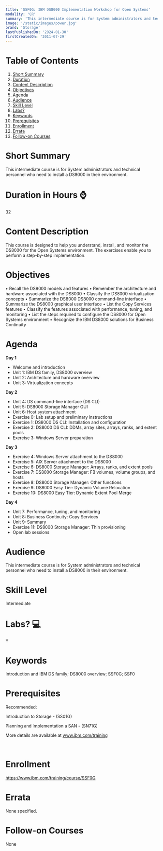 ```yaml
---
title: 'SSF0G: IBM DS8000 Implementation Workshop for Open Systems'
modality: 'CR'
summary: 'This intermediate course is for System administrators and technical personnel who need to install a DS8000 in their environment.'
image: '/static/images/power.jpg'
brand: 'Storage'
lastPublishedOn: '2024-01-30'
firstCreatedOn: '2011-07-29'
---
```

# Table of Contents
1.  [Short Summary](#short-summary)
2.  [Duration](#duration-in-hours-)
3.  [Content Description](#content-description)
4.  [Objectives](#objectives)
5.  [Agenda](#agenda)
6.  [Audience](#audience)
7.  [Skill Level](#skill-level)
8.  [Labs?](#labs-)
9.  [Keywords](#keywords)
10. [Prerequisites](#prerequisites)
11. [Enrollment](#enrollment)
12. [Errata](#errata)
13. [Follow-on Courses](#follow-on-courses)

# Short Summary
This intermediate course is for System administrators and technical personnel who need to install a DS8000 in their environment.

# Duration in Hours ⌚
32

# Content Description
This course is designed to help you understand, install, and monitor the DS8000 for the Open Systems environment. The exercises enable you to perform a step-by-step implementation.



# Objectives
• Recall the DS8000 models and features
• Remember the architecture and hardware associated with the DS8000
• Classify the DS8000 virtualization concepts
• Summarize the DS8000 DS8000 command-line interface
• Summarize the DS8000 graphical user interface
• List the Copy Services features
• Classify the features associated with performance, tuning, and monitoring
• List the steps required to configure the DS8000 for Open Systems environment
• Recognize the IBM DS8000 solutions for Business Continuity



# Agenda
**Day 1**

* Welcome and introduction
* Unit 1: IBM DS family, DS8000 overview
* Unit 2: Architecture and hardware overview
* Unit 3: Virtualization concepts

**Day 2**

* Unit 4: DS command-line interface (DS CLI)
* Unit 5: DS8000 Storage Manager GUI
* Unit 6: Host system attachment
* Exercise 0: Lab setup and preliminary instructions
* Exercise 1: DS8000 DS CLI: Installation and configuration
* Exercise 2: DS8000 DS CLI: DDMs, array sites, arrays, ranks, and extent pools
* Exercise 3: Windows Server preparation

**Day 3**

* Exercise 4: Windows Server attachment to the DS8000
* Exercise 5: AIX Server attachment to the DS8000
* Exercise 6: DS8000 Storage Manager: Arrays, ranks, and extent pools
* Exercise 7: DS8000 Storage Manager: FB volumes, volume groups, and hosts
* Exercise 8: DS8000 Storage Manager: Other functions
* Exercise 9: DS8000 Easy Tier: Dynamic Volume Relocation
* Exercise 10: DS8000 Easy Tier: Dynamic Extent Pool Merge

**Day 4**

* Unit 7: Performance, tuning, and monitoring
* Unit 8: Business Continuity: Copy Services
* Unit 9: Summary
* Exercise 11: DS8000 Storage Manager: Thin provisioning
* Open lab sessions


# Audience
This intermediate course is for System administrators and technical personnel who need to install a DS8000 in their environment.



# Skill Level
Intermediate

# Labs? 💻
Y

# Keywords
Introduction and IBM DS family; DS8000 overview; SSF0G; SSF0

# Prerequisites
Recommended:


Introduction to Storage - (SS01G)


Planning and Implementation a SAN - (SN71G)


More details are available at www.ibm.com/training


 



# Enrollment
https://www.ibm.com/training/course/SSF0G

# Errata
None specified.

# Follow-on Courses
None

